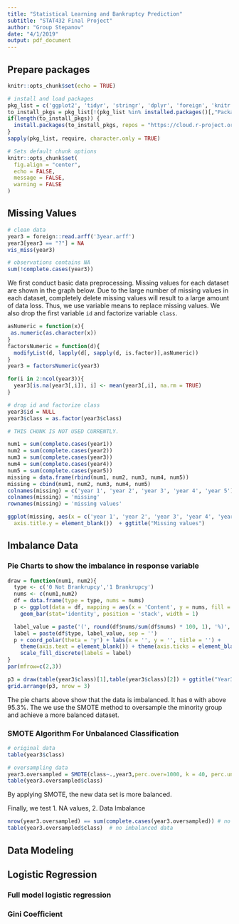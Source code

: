 ```yaml
---
title: "Statistical Learning and Bankruptcy Prediction"
subtitle: "STAT432 Final Project"
author: "Group Stepanov"
date: "4/1/2019"
output: pdf_document
---
```


## Prepare packages

```r
knitr::opts_chunk$set(echo = TRUE)
```

```r
# install and load packages
pkg_list = c('ggplot2', 'tidyr', 'stringr', 'dplyr', 'foreign', 'knitr','naniar','gridExtra','DMwR','caret')
to_install_pkgs = pkg_list[!(pkg_list %in% installed.packages()[,"Package"])]
if(length(to_install_pkgs)) {
  install.packages(to_install_pkgs, repos = "https://cloud.r-project.org")
}
sapply(pkg_list, require, character.only = TRUE)

# Sets default chunk options
knitr::opts_chunk$set(
  fig.align = "center", 
  echo = FALSE,
  message = FALSE,
  warning = FALSE
)
```

## Missing Values

```r
# clean data
year3 = foreign::read.arff('3year.arff')
year3[year3 == "?"] = NA
vis_miss(year3)

# observations contains NA
sum(!complete.cases(year3))
```

We first conduct basic data preprocessing. Missing values for each dataset are shown in the graph below. Due to the large number of missing values in each dataset, completely delete missing values will result to a large amount of data loss. Thus, we use variable means to replace missing values. We also drop the first variable `id` and factorize variable `class`. 

```r
asNumeric = function(x){
 as.numeric(as.character(x))
}
factorsNumeric = function(d){
  modifyList(d, lapply(d[, sapply(d, is.factor)],asNumeric))
}
year3 = factorsNumeric(year3)

for(i in 2:ncol(year3)){
  year3[is.na(year3[,i]), i] <- mean(year3[,i], na.rm = TRUE)
}

# drop id and factorize class
year3$id = NULL
year3$class = as.factor(year3$class)
```

```r
# THIS CHUNK IS NOT USED CURRENTLY. 

num1 = sum(complete.cases(year1))
num2 = sum(complete.cases(year2))
num3 = sum(complete.cases(year3))
num4 = sum(complete.cases(year4))
num5 = sum(complete.cases(year5))
missing = data.frame(rbind(num1, num2, num3, num4, num5))
missing = cbind(num1, num2, num3, num4, num5)
colnames(missing) = c('year 1', 'year 2', 'year 3', 'year 4', 'year 5')
colnames(missing) = 'missing'
rownames(missing) = 'missing values'

ggplot(missing, aes(x = c('year 1', 'year 2', 'year 3', 'year 4', 'year 5'), y=missing)) + geom_bar(stat="identity") + theme(axis.title.x = element_blank(),
  axis.title.y = element_blank())  + ggtitle("Missing values")
```

## Imbalance Data

### Pie Charts to show the imbalance in response variable
```r
draw = function(num1, num2){
  type <- c('0 Not Brankrupcy','1 Brankrupcy')
  nums <- c(num1,num2)
  df = data.frame(type = type, nums = nums)
  p <- ggplot(data = df, mapping = aes(x = 'Content', y = nums, fill = type)) + 
    geom_bar(stat='identity', position = 'stack', width = 1)

  label_value = paste('(', round(df$nums/sum(df$nums) * 100, 1), '%)', sep = '')
  label = paste(df$type, label_value, sep = '')
  p + coord_polar(theta = 'y') + labs(x = '', y = '', title = '') + 
    theme(axis.text = element_blank()) + theme(axis.ticks = element_blank()) + 
    scale_fill_discrete(labels = label)
}
par(mfrow=c(2,3))

p3 = draw(table(year3$class)[1],table(year3$class)[2]) + ggtitle("Year3")
grid.arrange(p3, nrow = 3)
```

The pie charts above show that the data is imbalanced. It has `0` with above 95.3%. The we use the SMOTE method to oversample the minority group and achieve a more balanced dataset. 

### SMOTE Algorithm For Unbalanced Classification
```r
# original data
table(year3$class)

# oversampling data
year3.oversampled = SMOTE(class~.,year3,perc.over=1000, k = 40, perc.under = 150)
table(year3.oversampled$class)
```

By applying SMOTE, the new data set is more balanced. 

Finally, we test 1. NA values, 2. Data Imbalance

```r
nrow(year3.oversampled) == sum(complete.cases(year3.oversampled)) # no NA missing
table(year3.oversampled$class)  # no imbalanced data
```

## Data Modeling

## Logistic Regression

### Full model logistic regression
### Gini Coefficient
